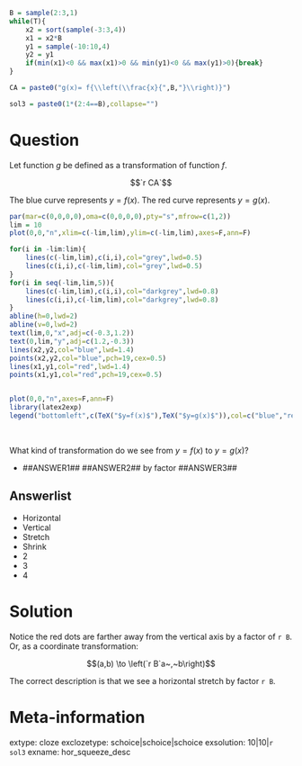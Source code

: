 ```r
B = sample(2:3,1)
while(T){
    x2 = sort(sample(-3:3,4))
    x1 = x2*B
    y1 = sample(-10:10,4)
    y2 = y1
    if(min(x1)<0 && max(x1)>0 && min(y1)<0 && max(y1)>0){break}
}

CA = paste0("g(x)= f{\\left(\\frac{x}{",B,"}\\right)}")

sol3 = paste0(1*(2:4==B),collapse="")

```

Question
========

Let function $g$ be defined as a transformation of function $f$.

$$`r CA`$$

The blue curve represents $y=f(x)$. The red curve represents $y=g(x)$.

```r
par(mar=c(0,0,0,0),oma=c(0,0,0,0),pty="s",mfrow=c(1,2))
lim = 10
plot(0,0,"n",xlim=c(-lim,lim),ylim=c(-lim,lim),axes=F,ann=F)

for(i in -lim:lim){
    lines(c(-lim,lim),c(i,i),col="grey",lwd=0.5)
    lines(c(i,i),c(-lim,lim),col="grey",lwd=0.5)
}
for(i in seq(-lim,lim,5)){
    lines(c(-lim,lim),c(i,i),col="darkgrey",lwd=0.8)
    lines(c(i,i),c(-lim,lim),col="darkgrey",lwd=0.8)
}
abline(h=0,lwd=2)
abline(v=0,lwd=2)
text(lim,0,"x",adj=c(-0.3,1.2))
text(0,lim,"y",adj=c(1.2,-0.3))
lines(x2,y2,col="blue",lwd=1.4)
points(x2,y2,col="blue",pch=19,cex=0.5)
lines(x1,y1,col="red",lwd=1.4)
points(x1,y1,col="red",pch=19,cex=0.5)


plot(0,0,"n",axes=F,ann=F)
library(latex2exp)
legend("bottomleft",c(TeX("$y=f(x)$"),TeX("$y=g(x)$")),col=c("blue","red"),lwd=c(1.4,1.4))
```
\

What kind of transformation do we see from $y=f(x)$ to $y=g(x)$?

* ##ANSWER1## ##ANSWER2## by factor ##ANSWER3##


Answerlist
--------

* Horizontal
* Vertical
* Stretch
* Shrink
* 2
* 3
* 4


Solution
========

Notice the red dots are farther away from the vertical axis by a factor of `r B`. Or, as a coordinate transformation:

$$(a,b) \to \left(`r B`a~,~b\right)$$

The correct description is that we see a horizontal stretch by factor `r B`.


Meta-information
============
extype: cloze
exclozetype: schoice|schoice|schoice
exsolution: 10|10|`r sol3`
exname: hor_squeeze_desc